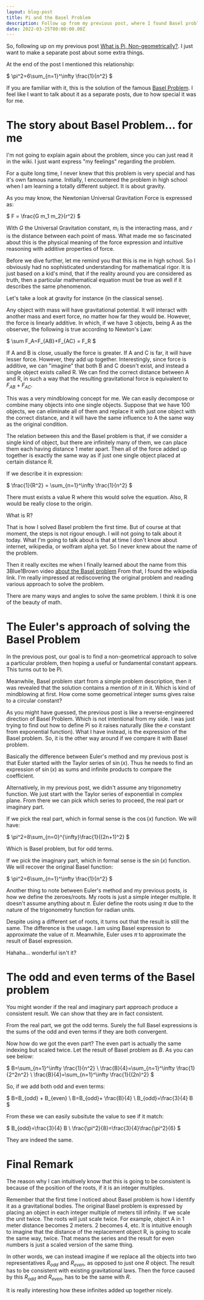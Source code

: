 ```yaml
---
layout: blog-post
title: Pi and the Basel Problem
description: Follow up from my previous post, where I found Basel problem accidentally.
date: 2022-03-25T00:00:00.00Z
---
```


So, following up on my previous post [What is Pi, Non-geometrically?](../2022--03--14--00--what-is-pi-non-geometrically).
I just want to make a separate post about some extra things.

At the end of the post I mentioned this relationship:

$
\pi^2=6\sum_{n=1}^\infty \frac{1}{n^2}
$

If you are familiar with it, this is the solution of the famous [Basel Problem](https://en.wikipedia.org/wiki/Basel_problem).
I feel like I want to talk about it as a separate posts, due to how special it was for me.

# The story about Basel Problem... for me

I'm not going to explain again about the problem, since you can just read it in the wiki. I just want express "my feelings" regarding the problem.

For a quite long time, I never knew that this problem is very special and has it's own famous name.
Initially, I encountered the problem in high school when I am learning a totally different subject.
It is about gravity.

As you may know, the Newtonian Universal Gravitation Force is expressed as:

$
F = \frac{G m_1 m_2}{r^2}
$

With $G$ the Universal Gravitation constant, $m_i$ is the interacting mass, and $r$ is the distance between each point of mass.
What made me so fascinated about this is the physical meaning of the force expression and intuitive reasoning with additive properties of force.

Before we dive further, let me remind you that this is me in high school. So I obviously had no sophisticated understanding for mathematical rigor.
It is just based on a kid's mind, that if the reality around you are considered as truth, then a particular mathematical equation must be true 
as well if it describes the same phenomenon.

Let's take a look at gravity for instance (in the classical sense).

Any object with mass will have gravitational potential. It will interact with another mass and exert force, no matter how far they would be.
However, the force is linearly additive. In which, if we have 3 objects, being A as the observer, the following is true according to Newton's Law:

$
\sum F_A=F_{AB}+F_{AC} = F_R
$

If A and B is close, usually the force is greater. If A and C is far, it will have lesser force. However, they add up together.
Interestingly, since force is additive, we can "imagine" that both B and C doesn't exist, and instead a single object exists called R.
We can find the correct distance between A and R, in such a way that the resulting gravitational force is equivalent to $F_{AB}+F_{AC}$.

This was a very mindblowing concept for me. We can easily decompose or combine many objects into one single objects. Suppose that we have 100 objects,
we can eliminate all of them and replace it with just one object with the correct distance, and it will have the same influence to A the same way as the original condition.

The relation between this and the Basel problem is that, if we consider a single kind of object, but there are infinitely many of them, we can 
place them each having distance 1 meter apart. Then all of the force added up together is exactly the same way as if just one single object placed
at certain distance R.

If we describe it in expression:

$
\frac{1}{R^2} = \sum_{n=1}^\infty \frac{1}{n^2}
$

There must exists a value R where this would solve the equation. Also, R would be really close to the origin.

What is R?

That is how I solved Basel problem the first time. But of course at that moment, the steps is not rigour enough. I will not going to talk about it 
today. What I'm going to talk about is that at time I don't know about internet, wikipedia, or wolfram alpha yet. So I never knew about the name of the problem.

Then it really excites me when I finally learned about the name from this 3Blue1Brown video [about the Basel problem](https://youtu.be/d-o3eB9sfls)
From that, I found the wikipedia link. I'm really impressed at rediscovering the original problem and reading various approach to solve the problem.

There are many ways and angles to solve the same problem. I think it is one of the beauty of math.

# The Euler's approach of solving the Basel Problem

In the previous post, our goal is to find a non-geometrical approach to solve a particular problem, then hoping a useful or fundamental constant appears.
This turns out to be Pi.

Meanwhile, Basel problem start from a simple problem description, then it was revealed that the solution contains a mention of $\pi$ in it.
Which is kind of mindblowing at first. How come some geometrical integer sums gives raise to a circular constant?

As you might have guessed, the previous post is like a reverse-engineered direction of Basel Problem. Which is not intentional from my side. 
I was just trying to find out how to define Pi so it raises naturally (like the $e$ constant from exponential function).
What I have instead, is the expression of the Basel problem.
So, it is the other way around if we compare it with Basel problem.

Basically the difference between Euler's method and my previous post is that Euler started with the Taylor series of $\sin(x)$.
Thus he needs to find an expression of $\sin(x)$ as sums and infinite products to compare the coefficient.

Alternatively, in my previous post, we didn't assume any trigonometry function. We just start with the Taylor series of exponential in complex plane.
From there we can pick which series to proceed, the real part or imaginary part.

If we pick the real part, which in formal sense is the $\cos(x)$ function. 
We will have:

$
\pi^2=8\sum_{n=0}^{\infty}\frac{1}{(2n+1)^2}
$

Which is Basel problem, but for odd terms.

If we pick the imaginary part, which in formal sense is the $\sin(x)$ function.
We will recover the original Basel function:

$
\pi^2=6\sum_{n=1}^\infty \frac{1}{n^2}
$

Another thing to note between Euler's method and my previous posts, is how we define the zeroes/roots.
My roots is just a simple integer multiple. It doesn't assume anything about $\pi$.
Euler define the roots using $\pi$ due to the nature of the trigonometry function for radian units.

Despite using a different set of roots, it turns out that the result is still the same.
The difference is the usage. I am using Basel expression to approximate the value of $\pi$. Meanwhile, Euler uses $\pi$ to approximate the result of Basel expression.

Hahaha... wonderful isn't it?

# The odd and even terms of the Basel problem

You might wonder if the real and imaginary part approach produce a consistent result.
We can show that they are in fact consistent.

From the real part, we got the odd terms. Surely the full Basel expressions is the sums of the odd and even terms if they are both convergent.

Now how do we got the even part?
The even part is actually the same indexing but scaled twice. 
Let the result of Basel problem as $B$.
As you can see below:

$
B=\sum_{n=1}^\infty \frac{1}{n^2} \\
\frac{B}{4}=\sum_{n=1}^\infty \frac{1}{2^2n^2} \\
\frac{B}{4}=\sum_{n=1}^\infty \frac{1}{(2n)^2}
$

So, if we add both odd and even terms:

$
B=B_{odd} + B_{even} \\ 
B=B_{odd}+ \frac{B}{4} \\
B_{odd}=\frac{3}{4} B
$

From these we can easily subsitute the value to see if it match:

$
B_{odd}=\frac{3}{4} B \\
\frac{\pi^2}{8}=\frac{3}{4}\frac{\pi^2}{6}
$

They are indeed the same.


# Final Remark

The reason why I can intuitively know that this is going to be consistent is because of the position of the roots, if it is an integer multiples.

Remember that the first time I noticed about Basel problem is how I identify it as a gravitational bodies.
The original Basel problem is expressed by placing an object in each integer multiple of meters till infinity.
If we scale the unit twice. The roots will just scale twice. For example, object A in 1 meter distance becomes 2 meters. 2 becomes 4, etc.
It is intuitive enough to imagine that the distance of the replacement object R, is going to scale the same way, twice.
That means the series and the result for even numbers is just a scaled version of the same thing.

In other words, we can instead imagine if we replace all the objects into two representatives $R_{odd}$ and $R_{even}$, as opposed to just one $R$
object. The result has to be consistent with existing gravitational laws. Then the force caused by this $R_{odd}$ and $R_{even}$, has to be the same with $R$.

It is really interesting how these infinites added up together nicely.
